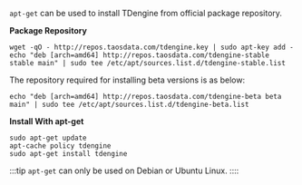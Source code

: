 `apt-get` can be used to install TDengine from official package repository. 

**Package Repository**

```
wget -qO - http://repos.taosdata.com/tdengine.key | sudo apt-key add -
echo "deb [arch=amd64] http://repos.taosdata.com/tdengine-stable stable main" | sudo tee /etc/apt/sources.list.d/tdengine-stable.list
```

The repository required for installing beta versions is as below:

```
echo "deb [arch=amd64] http://repos.taosdata.com/tdengine-beta beta main" | sudo tee /etc/apt/sources.list.d/tdengine-beta.list
```

**Install With apt-get**

```
sudo apt-get update
apt-cache policy tdengine
sudo apt-get install tdengine
```

:::tip
`apt-get` can only be used on Debian or Ubuntu Linux.
::::
